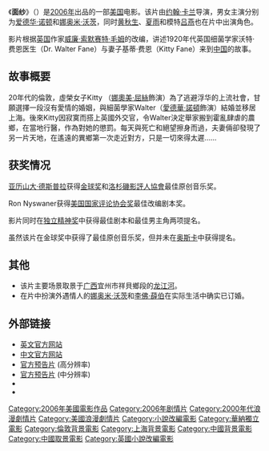 {{noteTA
|T=zh-cn:面纱 (电影); zh-tw:愛在遙遠的附近 (電影); zh-hk:愛在遙遠的附近;
|G1=Show
|1=zh-cn:面纱; zh-tw:愛在遙遠的附近; zh-hk:愛在遙遠的附近;
}}
{{Infobox Film
| name           = 面纱
| original_name  = {{lang|en|''The Painted Veil''}}
| image          = Painted-veil-poster.jpg
| caption        = 电影海报
| director       = [[约翰·卡兰|约翰·卡兰]]
| producer       = Mark R. Gordon<br />Bob Yari<br />Robert F. Katz
| based_on  = {{Based on|{{link-en|面紗 (小說)|The Painted Veil (novel)}}|[[威廉·索默赛特·毛姆|威廉·索默赛特·毛姆]]}}
| writer         = [[Ron_Nyswaner|Ron Nyswaner]]
| starring       = [[妮奥米·瓦兹|妮奥米·瓦兹]]<br />[[爱德华·诺顿|爱德华·诺顿]]<br />[[李佛·薛伯|李佛·薛伯]]<br />[[黄秋生|黄秋生]]<br />[[夏雨_(中国大陆)|夏雨]]
| music          = [[亚历山大·德斯普拉|亚历山大·德斯普拉]]
| cinematography = Stuart Dryburgh
| editing        = Alexandre de Franceschi
| distributor    = [[華納獨立影片公司|华纳独立影业]]
| released       = 2006年12月20日
| runtime        = 
| country        = {{USA}}
| language       = [[英语|英语]]
| budget         = 1940万美元
| preceded_by    = 
| followed_by    = 
| website        = http://wip.warnerbros.com/paintedveil/
| amg_id         = 
| imdb_id        = 0446755
| cn_name        = 面纱
| hk_name        = 愛在遙遠的附近
| tw_name        = 愛在遙遠的附近
}}
《'''面纱'''》（{{lang-en|''The Painted Veil''}}）是[[2006年電影|2006年]]出品的一部[[美国|美国]]电影。该片由[[约翰·卡兰|约翰·卡兰]]导演，男女主演分别为[[爱德华·诺顿|爱德华·诺顿]]和[[娜奥米·沃茨|娜奥米·沃茨]]，同时[[黄秋生|黄秋生]]、[[夏雨_(大陸)|夏雨]]和模特[[吕燕|吕燕]]也在片中出演角色。

影片根据[[英国|英国]]作家[[威廉·索默赛特·毛姆|威廉·索默赛特·毛姆]]的{{le|同名小说|The Painted Veil (novel)}}改编，讲述1920年代英国细菌学家沃特·费恩医生（Dr. Walter Fane）与妻子基蒂·费恩（Kitty Fane）来到[[中国|中国]]的故事。

==故事概要==
20年代的倫敦，虛榮女子Kitty （[[妮奥米·瓦兹|娜奧美·屈絲]]飾演）為了逃避浮华的上流社會，甘願選擇一段沒有愛情的婚姻，與細菌學家Walter（[[爱德华·诺顿|愛德華·諾頓]]飾演）結婚並移居上海。後來Kitty因寂寞而搭上英國外交官，令Walter決定舉家搬到霍亂肆虐的農鄉，在當地行醫，作為對她的懲罰。每天與死亡和絕望擦身而過，夫妻倆卻發現了另一片天地，在遙遠的異鄉第一次走近對方，只是一切來得太遲……

==获奖情况==
[[亚历山大·德斯普拉|亚历山大·德斯普拉]]获得[[金球奖|金球奖]]和[[洛杉磯影評人協會|洛杉磯影評人協會]]最佳原创音乐奖。
 
Ron Nyswaner获得[[美国国家评论协会奖|美国国家评论协会奖]]最佳改编剧本奖。

影片同时在[[独立精神奖|独立精神奖]]中获得最佳剧本和最佳男主角两项提名。

虽然该片在金球奖中获得了最佳原创音乐奖，但并未在[[奥斯卡|奥斯卡]]中获得提名。

==其他==
* 该片主要场景取景于[[广西|广西]]宜州市祥貝鄉段的[[龙江河|龙江河]]。
* 在片中扮演外遇情人的[[娜奥米·沃茨|娜奥米·沃茨]]和[[李佛·薛伯|李佛·薛伯]]在实际生活中确实已订婚。

==外部链接==
*[https://web.archive.org/web/20070406232755/http://wip.warnerbros.com/paintedveil/ 英文官方网站]
*[https://web.archive.org/web/20070323183853/http://www.thepaintedveilmovie.com.cn/paintedveil/index.html 中文官方网站]
*[http://pdl.warnerbros.com/wip/us/med/paintedveil/painted_veil_tlr1_qt_700.mov 官方预告片] {{Wayback|url=http://pdl.warnerbros.com/wip/us/med/paintedveil/painted_veil_tlr1_qt_700.mov |date=20210126091955 }} (高分辨率)
*[http://pdl.warnerbros.com/wip/us/med/paintedveil/painted_veil_tlr1_qt_300.mov 官方预告片] {{Wayback|url=http://pdl.warnerbros.com/wip/us/med/paintedveil/painted_veil_tlr1_qt_300.mov |date=20160304214156 }} (中分辨率)
*{{imdb title|id=0446755}}
*{{douban|1441238}}
{{金球奖最佳原创配乐奖}}
{{DEFAULTSORT:Painted Veil, The}}
[[Category:2006年美國電影作品|Category:2006年美國電影作品]]
[[Category:2006年剧情片|Category:2006年剧情片]]
[[Category:2000年代浪漫劇情片|Category:2000年代浪漫劇情片]]
[[Category:美國浪漫劇情片|Category:美國浪漫劇情片]]
[[Category:小說改編電影|Category:小說改編電影]]
[[Category:華納獨立電影|Category:華納獨立電影]]
[[Category:倫敦背景電影|Category:倫敦背景電影]]
[[Category:上海背景電影|Category:上海背景電影]]
[[Category:中國背景電影|Category:中國背景電影]]
[[Category:中國取景電影|Category:中國取景電影]]
[[Category:英國小說改編電影|Category:英國小說改編電影]]